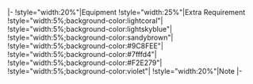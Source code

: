 |-
!style="width:20%"|Equipment
!style="width:25%"|Extra Requirement
!style="width:5%;background-color:lightcoral"|{{Firepower}}
!style="width:5%;background-color:lightskyblue"|{{Torpedo}}
!style="width:5%;background-color:sandybrown"|{{AA}}
!style="width:5%;background-color:#9C8FEE"|{{ASW}}
!style="width:5%;background-color:#7fffd4"|{{LOS}}
!style="width:5%;background-color:#F2E279"|{{Armor}}
!style="width:5%;background-color:violet"|{{Evasion}}
!style="width:20%"|Note
|-